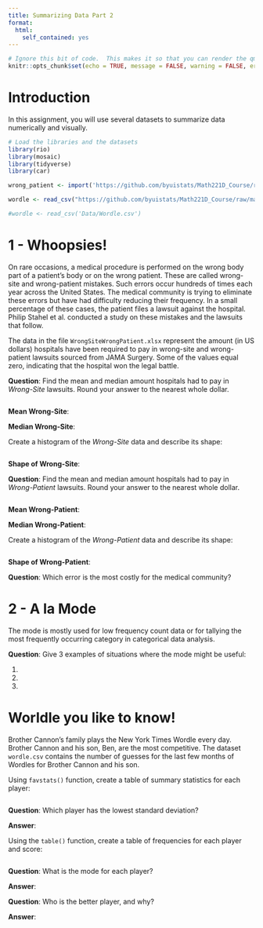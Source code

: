 ```yaml
---
title: Summarizing Data Part 2
format:
  html:
    self_contained: yes
---
```

```r
# Ignore this bit of code.  This makes it so that you can render the qmd file even when there are errors in your code.
knitr::opts_chunk$set(echo = TRUE, message = FALSE, warning = FALSE, error = TRUE)
```


# Introduction

In this assignment, you will use several datasets to summarize data numerically and visually.

```r
# Load the libraries and the datasets
library(rio)
library(mosaic)
library(tidyverse)
library(car)

wrong_patient <- import('https://github.com/byuistats/Math221D_Course/raw/main/Data/WrongSiteWrongPatient.xlsx') %>% tibble()

wordle <- read_csv("https://github.com/byuistats/Math221D_Course/raw/main/Data/Wordle.csv")

#wordle <- read_csv('Data/Wordle.csv')

```


# 1 - Whoopsies!

On rare occasions, a medical procedure is performed on the wrong body part of a patient’s body or on the wrong patient. These are called wrong-site and wrong-patient mistakes. Such errors occur hundreds of times each year across the United States. The medical community is trying to eliminate these errors but have had difficulty reducing their frequency. In a small percentage of these cases, the patient files a lawsuit against the hospital. Philip Stahel et al. conducted a study on these mistakes and the lawsuits that follow.

The data in the file `WrongSiteWrongPatient.xlsx` represent the amount (in US dollars) hospitals have been required to pay in wrong-site and wrong-patient lawsuits sourced from JAMA Surgery. Some of the values equal zero, indicating that the hospital won the legal battle. 


__Question__:  Find the mean and median amount hospitals had to pay in *Wrong-Site* lawsuits. Round your answer to the nearest whole dollar.

```r

```

__Mean Wrong-Site__:  

__Median Wrong-Site__:  

Create a histogram of the *Wrong-Site* data and describe its shape:

```r


```

__Shape of Wrong-Site__:  


__Question__:  Find the mean and median amount hospitals had to pay in *Wrong-Patient* lawsuits. Round your answer to the nearest whole dollar.

```r

```

__Mean Wrong-Patient__:  

__Median Wrong-Patient__:  

Create a histogram of the *Wrong-Patient* data and describe its shape:

```r


```


__Shape of Wrong-Patient__:  


__Question__:  Which error is the most costly for the medical community?


# 2 - A la Mode

The mode is mostly used for low frequency count data or for tallying the most frequently occurring category in categorical data analysis.  

__Question__:  Give 3 examples of situations where the mode might be useful:

1. 
2. 
3. 


# Worldle you like to know!

Brother Cannon's family plays the New York Times Wordle every day.  Brother Cannon and his son, Ben, are the most competitive.  The dataset `wordle.csv` contains the number of guesses for the last few months of Wordles for Brother Cannon and his son.  


Using `favstats()` function, create a table of summary statistics for each player:

```r

```


__Question__:  Which player has the lowest standard deviation?

__Answer__:  

Using the `table()` function, create a table of frequencies for each player and score:

```r

```


__Question__: What is the mode for each player?

__Answer__:  


__Question__:  Who is the better player, and why?

__Answer__:

